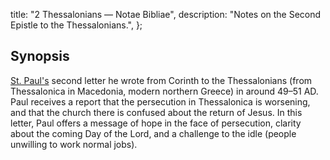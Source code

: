   title: "2 Thessalonians — Notae Bibliae",
  description: "Notes on the Second Epistle to the Thessalonians.",
};

<Initial text="Second Thessalonians"/>

## Synopsis

[St. Paul's](/people/saints/paul) second letter he wrote from Corinth to the Thessalonians (from Thessalonica in Macedonia, modern northern Greece) in around 49–51 AD. Paul receives a report that the persecution in Thessalonica is worsening, and that the church there is confused about the return of Jesus. In this letter, Paul offers a message of hope in the face of persecution, clarity about the coming Day of the Lord, and a challenge to the idle (people unwilling to work normal jobs).
